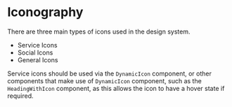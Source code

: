
<Meta of={$4IconographyStories} />

# Iconography

There are three main types of icons used in the design system.

- Service Icons
- Social Icons
- General Icons

Service icons should be used via the `DynamicIcon` component, or other components that make use of `DynamicIcon` component, such as the
`HeadingWithIcon` component, as this allows the icon to have a hover state if required.

<Canvas>
  <Story of={$4IconographyStories.AllServiceIcons} />
</Canvas>

<Canvas>
  <Story of={$4IconographyStories.SocialIcons} />
</Canvas>

<Canvas>
  <Story of={$4IconographyStories.GeneralIcons} />
</Canvas>
